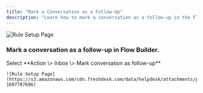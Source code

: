 ```yaml
---
title: "Mark a Conversation as a Follow-Up"
description: "Learn how to mark a conversation as a follow-up in the Flow Builder or in Inbox"
---
```



![Rule Setup Page](https://s3.amazonaws.com/cdn.freshdesk.com/data/helpdesk/attachments/production/150033491853/original/hDrZj8wWdHxwiaeofGCOJ1tFM2hBEdLbVA.png?1697707048)

### Mark a conversation as a follow-up in Flow Builder.

<Steps>
  <Step>
    Select **Action \> Inbox \> Mark conversation as follow-up**

    ![Rule Setup Page](https://s3.amazonaws.com/cdn.freshdesk.com/data/helpdesk/attachments/production/150033493201/original/FfGpP4PX2No2TGW4tPNjJSOgfJaGBtXeoQ.png?1697707696)
  </Step>
</Steps>